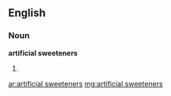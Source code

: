 ==English==

===Noun===
'''artificial sweeteners'''

# {{plural of|[[artificial sweetener]]}}

[[ar:artificial sweeteners]]
[[mg:artificial sweeteners]]